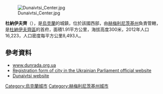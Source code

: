 {{No footnotes|time=2015-09-16T14:41:02+00:00}}
[[Image:Dunaivtsi_Center.jpg|right]]

{{Coord|48|53|22|N|26|51|25|E|display=title}}

'''杜納伊夫齊'''（{{lang-uk|Дунаївці}}），是[[烏克蘭|烏克蘭]]的城鎮，位於該國西部，由[[赫梅利尼茨基州|赫梅利尼茨基州]]負責管轄，是[[杜納伊夫齊區|杜納伊夫齊區]]的首府，面積1.91平方公里，海拔高度300米，2012年人口16,223，人口密度每平方公里8,493人。

==參考資料==
* [https://web.archive.org/web/20100325002131/http://www.dunrada.org.ua/ www.dunrada.org.ua]
* [http://gska2.rada.gov.ua/pls/z7502/A005?rdat1=13.09.2008&rf7571=35799 Registration form of city in the Ukrainian Parliament official website]{{dead link|date=2018年1月 |bot=InternetArchiveBot |fix-attempted=yes }} {{uk icon}}
* [https://web.archive.org/web/20100311064841/http://www.dun.org.ua/ Dunaivtsi website] {{uk icon}}

{{Ukraine-geo-stub}}
[[Category:烏克蘭城市|Category:烏克蘭城市]]
[[Category:赫梅利尼茨基州城市|Category:赫梅利尼茨基州城市]]
